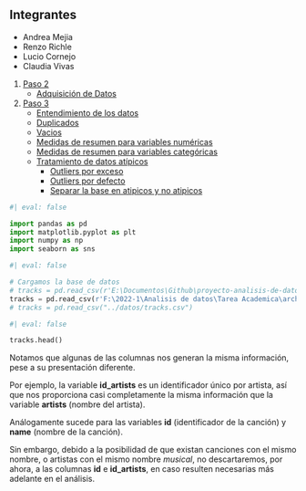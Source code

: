 ## Integrantes

* Andrea Mejia
* Renzo Richle
* Lucio Cornejo
* Claudia Vivas

1. [Paso 2](#paso-2)
    - [Adquisición de Datos](#adquisicion-de-datos)
2. [Paso 3](#paso-3)
    - [Entendimiento de los datos](#entendimiento-de-los-datos)
    - [Duplicados](#duplicados)
    - [Vacios](#vacios)
    - [Medidas de resumen para variables numéricas](#medidas-de-resumen-para-variables-numericas)
    - [Medidas de resumen para variables categóricas](#medidas-de-resumen-para-variables-categoricas)
    - [Tratamiento de datos atípicos](#tratamiento-de-datos-atipicos)
        - [Outliers por exceso](#outliers-por-exceso)
        - [Outliers por defecto](#outliers-por-defecto)
        - [Separar la base en atipicos y no atipicos](#separar-la-base-en-atipicos-y-no-atipicos)
    

```python
#| eval: false

import pandas as pd
import matplotlib.pyplot as plt
import numpy as np
import seaborn as sns
```

```python
#| eval: false

# Cargamos la base de datos
# tracks = pd.read_csv(r'E:\Documentos\Github\proyecto-analisis-de-datos-1INF03\datos\tracks.csv')
tracks = pd.read_csv(r'F:\2022-1\Analisis de datos\Tarea Academica\archive\tracks.csv')
# tracks = pd.read_csv("../datos/tracks.csv")
```

```python
#| eval: false

tracks.head()
```

Notamos que algunas de las columnas nos generan la misma información, pese a su presentación diferente.

Por ejemplo, la variable **id_artists** es un identificador único por artista, así que 
nos proporciona casi completamente la misma información que la variable **artists** (nombre del artista).

Análogamente sucede para las variables **id** (identificador de la canción) y **name** (nombre de la canción).

Sin embargo, debido a la posibilidad de que existan canciones con el mismo nombre,
o artistas con el mismo nombre _musical_, no descartaremos, por ahora, a las columnas **id** e **id_artists**,
en caso resulten necesarias más adelante en el análisis.

